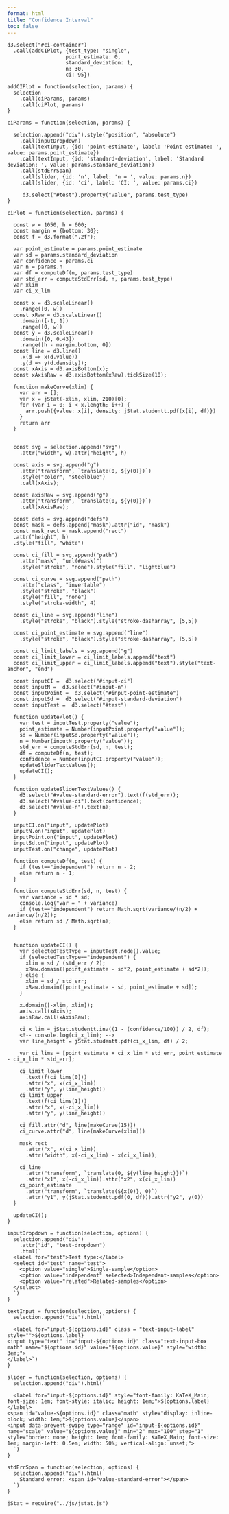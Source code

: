 ```yaml
---
format: html
title: "Confidence Interval"
toc: false
---
```


::: {#ci-container}
:::



```ojs
d3.select("#ci-container")
  .call(addCIPlot, {test_type: "single",
                   point_estimate: 0,
                   standard_deviation: 1,
                   n: 30,
                   ci: 95})
```


```ojs
addCIPlot = function(selection, params) {
  selection
    .call(ciParams, params)
    .call(ciPlot, params)
}
```


```ojs

ciParams = function(selection, params) {
    
  selection.append("div").style("position", "absolute")
    .call(inputDropdown)
    .call(textInput, {id: 'point-estimate', label: 'Point estimate: ', value: params.point_estimate})
    .call(textInput, {id: 'standard-deviation', label: 'Standard deviation: ', value: params.standard_deviation})
    .call(stdErrSpan)
    .call(slider, {id: 'n', label: 'n = ', value: params.n})
    .call(slider, {id: 'ci', label: 'CI: ', value: params.ci})
    
     d3.select("#test").property("value", params.test_type)
}
```


```ojs
ciPlot = function(selection, params) {

  const w = 1050, h = 600;
  const margin = {bottom: 30};
  const f = d3.format(".2f");
  
  var point_estimate = params.point_estimate
  var sd = params.standard_deviation
  var confidence = params.ci
  var n = params.n
  var df = computeDf(n, params.test_type)
  var std_err = computeStdErr(sd, n, params.test_type)
  var xlim
  var ci_x_lim
  
  const x = d3.scaleLinear()
    .range([0, w])
  const xRaw = d3.scaleLinear()
    .domain([-1, 1])
    .range([0, w])
  const y = d3.scaleLinear()
    .domain([0, 0.43])
    .range([h - margin.bottom, 0])
  const line = d3.line()
    .x(d => x(d.value))
    .y(d => y(d.density));
  const xAxis = d3.axisBottom(x);
  const xAxisRaw = d3.axisBottom(xRaw).tickSize(10);
  
  function makeCurve(xlim) {
    var arr = [];
    var x = jStat(-xlim, xlim, 210)[0];
    for (var i = 0; i < x.length; i++) {
      arr.push({value: x[i], density: jStat.studentt.pdf(x[i], df)})
    }
    return arr
  }
  

  const svg = selection.append("svg")
    .attr("width", w).attr("height", h)
    
  const axis = svg.append("g")
    .attr("transform", `translate(0, ${y(0)})`)
    .style("color", "steelblue")
    .call(xAxis);
    
  const axisRaw = svg.append("g")
    .attr("transform", `translate(0, ${y(0)})`)
    .call(xAxisRaw);
    
  const defs = svg.append("defs")
  const mask = defs.append("mask").attr("id", "mask")
  const mask_rect = mask.append("rect")
  .attr("height", h)
  .style("fill", "white")
  
  const ci_fill = svg.append("path")
    .attr("mask", "url(#mask)")
    .style("stroke", "none").style("fill", "lightblue")
  
  const ci_curve = svg.append("path")
    .attr("class", "invertable")
    .style("stroke", "black")
    .style("fill", "none")
    .style("stroke-width", 4)
  
  const ci_line = svg.append("line")
    .style("stroke", "black").style("stroke-dasharray", [5,5])
  
  const ci_point_estimate = svg.append("line")
    .style("stroke", "black").style("stroke-dasharray", [5,5])
    
  const ci_limit_labels = svg.append("g")
  const ci_limit_lower = ci_limit_labels.append("text")
  const ci_limit_upper = ci_limit_labels.append("text").style("text-anchor", "end")
  
  const inputCI =  d3.select("#input-ci")
  const inputN =  d3.select("#input-n")
  const inputPoint =  d3.select("#input-point-estimate")
  const inputSd =  d3.select("#input-standard-deviation")
  const inputTest =  d3.select("#test")
  
  function updatePlot() {
    var test = inputTest.property("value");
    point_estimate = Number(inputPoint.property("value"));
    sd = Number(inputSd.property("value"));
    n = Number(inputN.property("value"));
    std_err = computeStdErr(sd, n, test);
    df = computeDf(n, test);
    confidence = Number(inputCI.property("value"));
    updateSliderTextValues();
    updateCI();
  }
  
  function updateSliderTextValues() {
    d3.select("#value-standard-error").text(f(std_err));
    d3.select("#value-ci").text(confidence);
    d3.select("#value-n").text(n);
  }
  
  inputCI.on("input", updatePlot)
  inputN.on("input", updatePlot)
  inputPoint.on("input", updatePlot)
  inputSd.on("input", updatePlot)
  inputTest.on("change", updatePlot)
  
  function computeDf(n, test) {
    if (test=="independent") return n - 2;
    else return n - 1;
  }
  
  function computeStdErr(sd, n, test) {
    var variance = sd * sd;
    console.log("var = " + variance)
    if (test=="independent") return Math.sqrt(variance/(n/2) + variance/(n/2));
    else return sd / Math.sqrt(n);
  }
  
 
  function updateCI() {
    var selectedTestType = inputTest.node().value;
    if (selectedTestType=="independent") {
      xlim = sd / (std_err / 2);
      xRaw.domain([point_estimate - sd*2, point_estimate + sd*2]);
    } else {
      xlim = sd / std_err;
      xRaw.domain([point_estimate - sd, point_estimate + sd]);
    }
    
    x.domain([-xlim, xlim]);
    axis.call(xAxis);
    axisRaw.call(xAxisRaw);

    ci_x_lim = jStat.studentt.inv((1 - (confidence/100)) / 2, df);
    <!-- console.log(ci_x_lim); -->
    var line_height = jStat.studentt.pdf(ci_x_lim, df) / 2;

    var ci_lims = [point_estimate + ci_x_lim * std_err, point_estimate - ci_x_lim * std_err];

    ci_limit_lower
      .text(f(ci_lims[0]))
      .attr("x", x(ci_x_lim))
      .attr("y", y(line_height))
    ci_limit_upper
      .text(f(ci_lims[1]))
      .attr("x", x(-ci_x_lim))
      .attr("y", y(line_height))

    ci_fill.attr("d", line(makeCurve(15)))
    ci_curve.attr("d", line(makeCurve(xlim)))
    
    mask_rect
      .attr("x", x(ci_x_lim))
      .attr("width", x(-ci_x_lim) - x(ci_x_lim));

    ci_line
      .attr("transform", `translate(0, ${y(line_height)})`)
      .attr("x1", x(-ci_x_lim)).attr("x2", x(ci_x_lim))
    ci_point_estimate
      .attr("transform", `translate(${x(0)}, 0)`)
      .attr("y1", y(jStat.studentt.pdf(0, df))).attr("y2", y(0))
  }
  
  updateCI();
}
```


```ojs

inputDropdown = function(selection, options) {
  selection.append("div")
    .attr("id", "test-dropdown")
    .html(`
  <label for="test">Test type:</label>
  <select id="test" name="test">
    <option value="single">Single-sample</option>
    <option value="independent" selected>Independent-samples</option>
    <option value="related">Related-samples</option>
  </select>
  `)
}

textInput = function(selection, options) {
  selection.append("div").html(`
  
  <label for="input-${options.id}" class = "text-input-label" style="">${options.label}
<input type="text" id="input-${options.id}" class="text-input-box math" name="${options.id}" value="${options.value}" style="width: 3em;">
</label>`)
}

slider = function(selection, options) {
  selection.append("div").html(`
  
  <label for="input-${options.id}" style="font-family: KaTeX_Main; font-size: 1em; font-style: italic; height: 1em;">${options.label}</label>
<span id="value-${options.id}" class="math" style="display: inline-block; width: 1em;">${options.value}</span>
<input data-prevent-swipe type="range" id="input-${options.id}" name="scale" value="${options.value}" min="2" max="100" step="1" style="border: none; height: 1em; font-family: KaTeX_Main; font-size: 1em; margin-left: 0.5em; width: 50%; vertical-align: unset;">
  `)
}

stdErrSpan = function(selection, options) {
  selection.append("div").html(`
    Standard error: <span id="value-standard-error"></span>
  `)
}

```


```ojs
jStat = require("../js/jstat.js")
```

